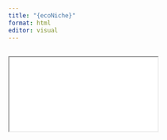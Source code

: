 ```yaml
---
title: "{ecoNiche}"
format: html
editor: visual
---
```


## 

::: column-screen
`<iframe src="`{=html}<https://01984e4f-7637-9569-1241-7105488e22d7.share.connect.posit.cloud/>`" frameborder="0" style="width:100%;height:100vh;border:none;display:block">`{=html}

</iframe>
:::
